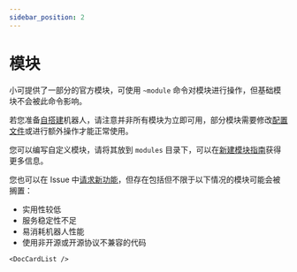 ```yaml
---
sidebar_position: 2
---
```



# 模块

小可提供了一部分的官方模块，可使用 `~module` 命令对模块进行操作，但基础模块不会被此命令影响。

若您准备[自搭建](/docs/dev/deploy)机器人，请注意并非所有模块为立即可用，部分模块需要修改[配置文件](/docs/dev/config)或进行额外操作才能正常使用。

您可以编写自定义模块，请将其放到 `modules` 目录下，可以在[新建模块指南](/docs/dev/new_module)获得更多信息。

您也可以在 Issue 中[请求新功能](https://github.com/Teahouse-Studios/akari-bot/issues/new?assignees=OasisAkari&labels=enhancement&projects=&template=feature_request.yaml&title=[FEATURE]%3A+)，但存在包括但不限于以下情况的模块可能会被搁置：

-   实用性较低
-   服务稳定性不足
-   易消耗机器人性能
-   使用非开源或开源协议不兼容的代码

```mdx-code-block
<DocCardList />
```

